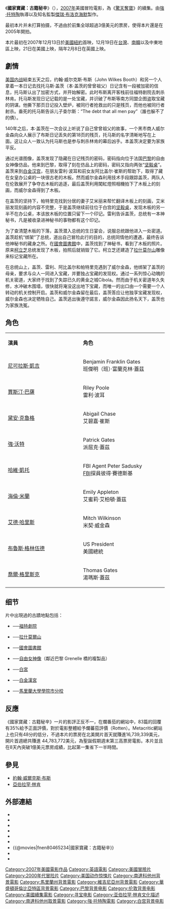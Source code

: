{{noteTA
|T=zh-hans:国家宝藏2：神秘书;zh-hk:驚天奪寶：世紀秘冊;zh-tw:國家寶藏：古籍秘辛;
|G1=Show
|G2=Movie
|1=zh-hans:乔恩·图泰尔泰博;zh-hk:莊·泰圖托;zh-tw:強·托特陶;
|2=zh-hans:杰瑞·布鲁克海默;zh-hk:謝利·畢咸瑪;zh-tw:傑瑞·布洛克海默;
|3=zh-hans:尼古拉斯·凯奇;zh-hk:尼古拉斯·基治;zh-tw:尼可拉斯·凱吉;
|4=zh-hans:埃德·哈里斯;zh-hk:艾·哈利斯;zh-tw:艾德·哈里斯;
|5=zh-hans:海伦·米伦;zh-hk:海倫·美雲;zh-tw:海倫·米蘭;
|6=zh-hans:布斯; zh-hant:布思;
|7=zh-hans:托马斯·盖茨;zh-hk:加湯姆;zh-tw:湯瑪斯·蓋茲;
|8=zh-hans:本·盖茨;zh-hk:加畢尼;zh-tw:班·蓋茲;
|9=zh-hans:曾曾祖父; zh-hant:高祖父;
|10=zh-hans:帕特里克·盖茨;zh-hk:加柏迪;zh-tw:派屈克·蓋茲;
|11=zh-hans:威尔金森; zh-hant:威金森;
|12=zh-hans:国家宝藏：夺宝秘笈;zh-hk:驚天奪寶：世紀秘冊;zh-tw:國家寶藏：古籍秘辛;
}}
{{Infobox Film
| name           = 國家寶藏：古籍秘辛
| original_name  = ''National Treasure: Book of Secrets''
| image          = National treasure book of secrets.jpg
| caption        = 《國家寶藏：古籍秘辛》電影海報
| director       = [[強·托特陶|強·托特陶]]
| producer       = [[傑瑞·布洛克海默|傑瑞·布洛克海默]]<br />[[強·托特陶|強·托特陶]]<br />歐倫·亞賓<br />查德·歐曼<br />[[查爾斯·席格斯|查爾斯·席格斯]]
| writer         = '''劇情：'''<br />[[吉姆·考夫|吉姆·考夫]]<br />韋柏利夫婦<br />[[泰德·艾略德|泰德·艾略德]]<br />[[泰瑞·羅西歐|泰瑞·羅西歐]]<br />'''劇本：'''<br />韋柏利夫婦
| starring       = [[尼可拉斯·凱吉|尼可拉斯·凱吉]]<br />[[黛安·克魯格|黛安·克魯格]]<br />[[強·沃特|強·沃特]]<br />[[賈斯汀·巴薩|賈斯汀·巴薩]]<br />[[哈維·凱托|哈維·凱托]]<br />[[海倫·米蘭|海倫·米蘭]]<br />[[艾德·哈里斯|艾德·哈里斯]]<br />[[布魯斯·格林伍德|布魯斯·格林伍德]]
| music          = [[崔佛·雷賓|崔佛·雷賓]]
| cinematography  = [[约翰·施瓦兹曼|约翰·施瓦兹曼]]
| studio         = [[華特迪士尼影片|華特迪士尼影片]]<br>[[傑瑞·布魯克海默|傑瑞·布魯克海默影業]]
| distributor    = [[華特迪士尼工作室電影|華特迪士尼工作室電影]]
| released       = {{flagicon|台湾}}[[2007年12月|2007年12月19日]]<br />{{flagicon|澳大利亚}}2007年12月20日<br />{{flagicon|美国}}2007年12月21日<br />{{flagicon|香港}}2007年12月24日<br />{{flagicon|英国}}2008年2月8日<br />{{flagicon|中国大陆}}2008年3月17日
| runtime        = 123 分鐘
| country        = {{美國電影產地}}
| language       = [[英語|英語]]
| budget         = 1.3亿美圆
| gross          = $457,364,600
| preceded_by    = 《[[驚天奪寶|驚天奪寶]]》（2004年）
| followed_by    = 
| cn_name        = 国家宝藏：夺宝秘笈
| hk_name        = 驚天奪寶：世紀秘冊
| tw_name        = 國家寶藏：古籍秘辛
| amg_id         = 1:379149
| imdb_id        = 0465234
}}
《'''國家寶藏：古籍秘辛'''》（{{lang-en|National Treasure: Book of Secrets}}），[[2007年电影|2007年]]美國冒险電影，為《[[驚天奪寶|驚天奪寶]]》的續集。由[[強·托特陶|強·托特陶]]執導以及知名監製[[傑瑞·布洛克海默|傑瑞·布洛克海默]]製作。

最初本片并未打算拍摄，不過由於前集全球超過3億美元的票房，使得本片還是在2005年開拍。

本片最初在2007年12月13日於[[美國|美國]][[紐約|紐約]]首映，12月19日在[[台灣|台灣]]、[[南韓|南韓]]以及中東地區上映，21日在美國上映，隔年2月8日在英國上映。

== 劇情 ==

[[美国内战|美国内战]]結束五天之后，约翰·威尔克斯·布斯（John Wilkes Booth）和另一个人拿着一本日记去找托马斯·盖茨（本·盖茨的曾曾祖父）日记{{里}}含有一段被加密的信息，托马斯认出了加密方式，并开始解密。此时布斯离开客栈前往福特剧院去刺杀林肯。托马斯发现日记记载的是一处宝藏，并识破了布斯等南方同盟企图盗取宝藏的阴谋。他撕下那页日记投入壁炉，被同行者抢救出的只是残页，而他也被同行者射杀。垂死的托马斯告诉儿子查尔斯：“The debt that all men pay”（誰也躲不了的債）。
 
140年之后，本·盖茨在一次会议上听说了自己曾曾祖父的故事，一个黑市商人威尔金森向众人展示了布斯日记{{里}}丢失的第18页的残页，托马斯的名字清晰地写在上面。这让众人一致认为托马斯也是参与刺杀林肯的幕后凶手。本盖茨决定要为家族平反。

通过光谱图像，盖茨发现了隐藏在日记残页{{里}}的密码，密码指向位于法国[[巴黎|巴黎]]的自由女神像仿品，他来到巴黎，取得了刻在仿品上的密码，密码又指向两张“[[坚毅桌|坚毅桌]]”。盖茨来到[[白金汉宫|白金汉宫]]，在朋友雷利·波耳和前女友阿比盖尔·崔斯的帮助下，取得了藏在女皇办公桌{{里}}的一块很古老的木板。然而威尔金森利用技术手段跟踪盖茨，两队人在伦敦展开了争夺古木板的追逐，最后盖茨利用闖紅燈照相機拍下了木板上的刻画，而威尔金森得到了木板。

在盖茨的坚持下，帕特里克找到分居的妻子艾米丽来帮忙翻译木板上的刻画，艾米丽发现刻画的内容不完整，于是盖茨继续前往位于白宫的[[坚毅桌|坚毅桌]]，发现木板的另一半不在办公桌{{里}}，本该放木板的位置只留下一个印记。雷利告诉盖茨，总统有一本神秘书，凡是被收录进神秘书的事物都有这个印记。

为了查清楚木板的下落，盖茨潜入总统的生日宴会，说服总统跟他进入一处密道。盖茨趁机“绑架”了总统，道出自己冒险此行的目的，总统同情他的遭遇，最终告诉他神秘书的藏身之所。在[[美國国会图书馆|國會圖書館]]中，盖茨找到了神秘书，看到了木板的照片。原来[[柯立芝|柯立芝]]总统发现了木板，拍照后就销毁了它。柯立芝还建造了[[拉什莫尔山|拉什莫尔山]]雕像来标记宝藏所在。

在总统山上，盖茨、雷利、阿比盖尔和帕特里克遇到了威尔金森，他绑架了盖茨的母亲，要求与众人一同进入宝藏，并要独占宝藏的发现权。通过一系列惊心动魄的机关密道，大家终于找到了失踪已久的黄金之城Cíbola。然而由于机关密道年久失修，水冲破木围墙，很快就将淹没这出地下宝藏，而唯一的出口由一个需要一个人转动的机关控制开启。盖茨和威尔金森留在最后，盖茨答应让他独享宝藏发现权，威尔金森也决定牺牲自己。盖茨逃出後遵守諾言，威尔金森因此扬名天下，盖茨也为家族洗冤。

== 角色 ==
{|class="wikitable" style="width:60%"
|- align=center
|style="width:12%"|'''演員'''||style="width:12%"|'''角色'''
|- align=center
| [[尼可拉斯·凱吉|尼可拉斯·凱吉]] || Benjamin Franklin Gates <br> 班傑明（班）·富蘭克林·蓋茲
|- align=center
| [[賈斯汀·巴薩|賈斯汀·巴薩]] || Riley Poole <br> 雷利·波耳
|- align=center
| [[黛安·克魯格|黛安·克魯格]] || Abigail Chase <br> 艾碧嘉·崔斯
|- align=center
| [[強·沃特|強·沃特]] || Patrick Gates <br> 派屈克·蓋茲
|- align=center
| [[哈維·凱托|哈維·凱托]] || FBI Agent Peter Sadusky <br> [[联邦调查局|FBI]]探員彼得·賽德斯基
|- align=center
| [[海倫·米蘭|海倫·米蘭]] || Emily Appleton <br> 艾蜜莉·艾柏頓·蓋茲
|- align=center
| [[艾德·哈里斯|艾德·哈里斯]] || Mitch Wilkinson <br> 米契·威金森
|- align=center
| [[布魯斯·格林伍德|布魯斯·格林伍德]] || US President <br> 美國總統
|- align=center
| [[喬爾·格里斯克|喬爾·格里斯克]] || Thomas Gates <br> 湯瑪斯·蓋茲
|}

== 细节 ==
片中出現過的古蹟地點包括：
* {{USA}}──[[福特劇院|福特劇院]]
* {{USA}}──[[拉什莫爾山|拉什莫爾山]]
* {{USA}}──[[國會圖書館_(美國)|國會圖書館]]
* {{FRA}}──[[自由女神像|自由女神像]]（鄰近巴黎 Grenelle 橋的複製品）
* {{USA}}──[[白宮|白宮]]
* {{UK}}──[[白金漢宮|白金漢宮]]
* {{USA}}──[[馬里蘭大學學院市分校|馬里蘭大學學院市分校]]

== 反應 ==
《國家寶藏：古籍秘辛》一片的影評正反不一，在爛番茄的網站中，83篇的回覆有35%給予正面評價，對於電影整體給予爛蕃茄評價（Rotten）。Metacritic網站上也只有48分的低分，不過本片的票房在北美開片首天就賺進16,739,339美元，開片首週總共賺進 44,783,772美元，為聖誕假期週末第三高票房電影。本片並且在8天內突破1億美元票房成績，比起第一集省下一半時間。
== 參見 ==
* [[約翰·威爾克斯·布斯|約翰·威爾克斯·布斯]]
* [[亞伯拉罕·林肯|亞伯拉罕·林肯]]

== 外部連結 ==
*{{imdb title|id=0465234}}
*{{rotten-tomatoes|id=national_treasure_book_of_secrets}}
*{{metacritic film|id=national-treasure-book-of-secrets}}
*{{mojo title|id=nationaltreasure2}}
*{{AllMovie title|379149}}
*{{Yahoomovie id|2298|國家寶藏：古籍秘辛}}
*{{@movies|fnen80465234|國家寶藏：古籍秘辛}}
*{{Mtime|53214|國家寶藏：古籍秘辛}}
*{{douban}}

{{start box}}
{{succession prize box | '''《[[我是傳奇|我是傳奇]]》''' | '''無''' | {{flagicon|USA}}[[2007年全美週末票房冠軍|2007年全美週末票房冠軍]] | 12月23日、12月30日}}
{{succession prize box | '''無''' | '''《[[一路玩到掛|一路玩到掛]]》''' | {{flagicon|USA}}[[2008年全美週末票房冠軍|2008年全美週末票房冠軍]] | 1月7日}}
{{end box}}
{{National Treasure}}
{{強·托特陶}}
{{DEFAULTSORT:National Treasure 2}}
[[Category:2007年美國電影作品|Category:2007年美國電影作品]]
[[Category:英語電影|Category:英語電影]]
[[Category:美國冒險片|Category:美國冒險片]]
[[Category:2000年代冒险片|Category:2000年代冒险片]]
[[Category:美国动作惊悚片|Category:美国动作惊悚片]]
[[Category:南達科他州背景電影|Category:南達科他州背景電影]]
[[Category:馬里蘭州背景電影|Category:馬里蘭州背景電影]]
[[Category:維吉尼亞州背景電影|Category:維吉尼亞州背景電影]]
[[Category:華盛頓哥倫比亞特區背景電影|Category:華盛頓哥倫比亞特區背景電影]]
[[Category:巴黎背景电影|Category:巴黎背景电影]]
[[Category:伦敦背景电影|Category:伦敦背景电影]]
[[Category:美國續集電影|Category:美國續集電影]]
[[Category:寻宝电影|Category:寻宝电影]]
[[Category:亚伯拉罕·林肯文化描述|Category:亚伯拉罕·林肯文化描述]]
[[Category:南達科他州取景電影|Category:南達科他州取景電影]]
[[Category:強·托特陶電影|Category:強·托特陶電影]]
[[Category:白宫背景电影|Category:白宫背景电影]]
